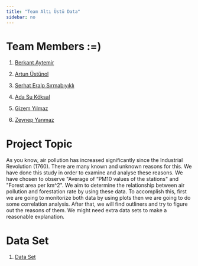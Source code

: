```yaml
---
title: "Team Altı Üstü Data"
sidebar: no
---
```


# Team Members :=)

1.  [Berkant Aytemir](https://github.com/berkantaytemir)

2.  [Artun Üstünol](https://github.com/artunustunol)

3.  [Serhat Eralp Sırmabıyıklı](https://github.com/serhateralp01)

4.  [Ada Su Köksal](https://github.com/adasukoksal)

5.  [Gizem Yılmaz](https://github.com/thegizemyilmaz)

6.  [Zeynep Yanmaz](https://github.com/zeynepyanmaz)

# Project Topic

As you know, air pollution has increased significantly since the Industrial Revolution (1760). There are many known and unknown reasons for this. We have done this study in order to examine and analyse these reasons. We have chosen to observe \"Average of "PM10 values of the
stations\" and \"Forest area per km\^2\". We aim to determine the relationship between air
pollution and forestation rate by using these data. To accomplish this, first we are going to
monitorize both data by using plots then we are going to do some correlation analysis. After
that, we will find outliners and try to figure out the reasons of them. We might need extra data
sets to make a reasonable explanation.

# Data Set

1.  [Data Set](https://data.tuik.gov.tr/Bulten/Index?p=Illerde-Yasam-Endeksi-2015-24561)
